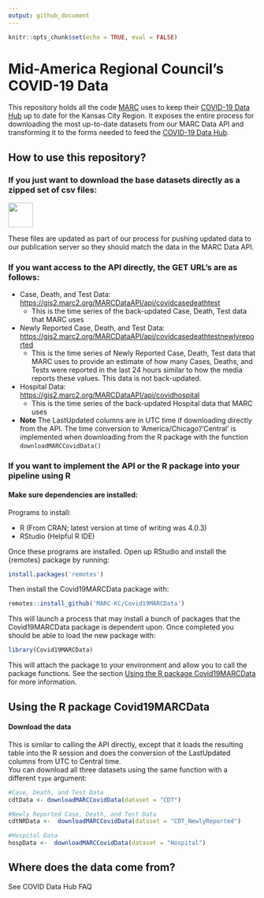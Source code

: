 ```yaml
---
output: github_document
---
```


<!-- README.md is generated from README.Rmd. Please edit that file -->

```r
knitr::opts_chunk$set(echo = TRUE, eval = FALSE)
```




# Mid-America Regional Council's COVID-19 Data

This repository holds all the code [MARC](https://www.marc.org/) uses to keep their [COVID-19 Data Hub](https://marc2.org/covidhub/) up to date for the Kansas City Region. It exposes the entire process for downloading the most up-to-date datasets from our MARC Data API and transforming it to the forms needed to feed the [COVID-19 Data Hub](https://marc2.org/covidhub/).

## How to use this repository?

### If you just want to download the base datasets directly as a zipped set of csv files: 

[<img src="man/figures/downloadCSVs.png" height="50px">](https://marc2.org/coviddata/regionalcovid_datadictionary.xlsx)


These files are updated as part of our process for pushing updated data to our publication server so they should match the data in the MARC Data API.

### If you want access to the API directly, the GET URL's are as follows:

*  Case, Death, and Test Data: </br><https://gis2.marc2.org/MARCDataAPI/api/covidcasedeathtest>  
    *  This is the time series of the back-updated Case, Death, Test data that MARC uses
*  Newly Reported Case, Death, and Test Data: </br><https://gis2.marc2.org/MARCDataAPI/api/covidcasedeathtestnewlyreported>
    *  This is the time series of Newly Reported Case, Death, Test data that MARC uses to provide an estimate of how many Cases, Deaths, and Tests were reported in the last 24 hours similar to how the media reports these values. This data is not back-updated.
*  Hospital Data: </br><https://gis2.marc2.org/MARCDataAPI/api/covidhospital>
    *  This is the time series of the back-updated Hospital data that MARC uses
*  **Note** The LastUpdated columns are in UTC time if downloading directly from the API. The time conversion to 'America/Chicago'/'Central' is implemented when downloading from the R package with the function `downloadMARCCovidData()`


### If you want to implement the API or the R package into your pipeline using R

#### Make sure dependencies are installed:

Programs to install:

* R (From CRAN; latest version at time of writing was 4.0.3)
* RStudio (Helpful R IDE)

Once these programs are installed. Open up RStudio and install the {remotes} package by running:  
```r
install.packages('remotes')
```


Then install the Covid19MARCData package with:
```r
remotes::install_github('MARC-KC/Covid19MARCData')
```
This will launch a process that may install a bunch of packages that the Covid19MARCData package is dependent upon. Once completed you should be able to load the new package with:
```r
library(Covid19MARCData)
```
This will attach the package to your environment and allow you to call the package functions. See the section [Using the R package Covid19MARCData](#using-the-r-package-covid19marcdata) for more information.


## Using the R package Covid19MARCData 

#### Download the data

This is similar to calling the API directly, except that it loads the resulting table into the R session and does the conversion of the LastUpdated columns from UTC to Central time.  
You can download all three datasets using the same function with a different `type` argument:
```r
#Case, Death, and Test Data
cdtData <- downloadMARCCovidData(dataset = "CDT")

#Newly Reported Case, Death, and Test Data
cdtNRData <-  downloadMARCCovidData(dataset = "CDT_NewlyReported")

#Hospital Data
hospData <-  downloadMARCCovidData(dataset = "Hospital")
```


## Where does the data come from?
See COVID Data Hub FAQ
